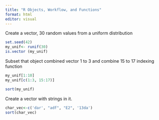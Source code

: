 ```yaml
---
title: "R Objects, Workflow, and Functions"
format: html
editor: visual
---
```


Create a vector, 30 random values from a uniform distribution 
```r
set.seed(42)
my_unif<- runif(30)
is.vector (my_unif)
```
Subset that object combined vector 1 to 3 and combine 15 to 17 indexing function
```r
my_unif[1:10]
my_unif[c(1:3, 15:17)]

```
```r
sort(my_unif)
```


Create a vector with strings in it.
```r
char_vec<-c('dar', "adf", "E2", '13da')
sort(char_vec)
```

